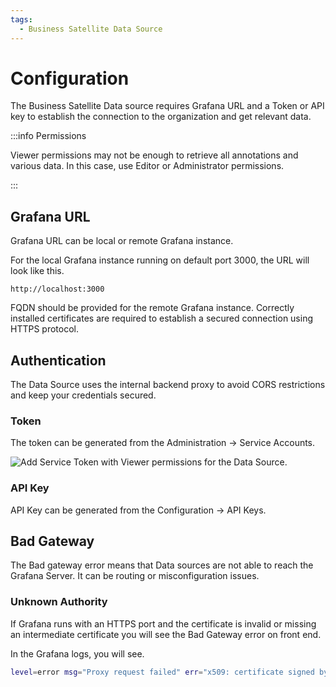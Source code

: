 ```yaml
---
tags:
  - Business Satellite Data Source
---
```



# Configuration

The Business Satellite Data source requires Grafana URL and a Token or API key to establish the connection to the organization and get relevant data.

:::info Permissions

Viewer permissions may not be enough to retrieve all annotations and various data. In this case, use Editor or Administrator permissions.

:::

## Grafana URL

Grafana URL can be local or remote Grafana instance.

For the local Grafana instance running on default port 3000, the URL will look like this.

```
http://localhost:3000
```

FQDN should be provided for the remote Grafana instance. Correctly installed certificates are required to establish a secured connection using HTTPS protocol.

## Authentication

The Data Source uses the internal backend proxy to avoid CORS restrictions and keep your credentials secured.

### Token

The token can be generated from the Administration -> Service Accounts.

<Image
  title="Add Service Token with Viewer permissions for the Data Source."
  src="/img/plugins/volkovlabs-grapi-datasource/token.png"
/>

### API Key

API Key can be generated from the Configuration -> API Keys.

## Bad Gateway

The Bad gateway error means that Data sources are not able to reach the Grafana Server. It can be routing or misconfiguration issues.

### Unknown Authority

If Grafana runs with an HTTPS port and the certificate is invalid or missing an intermediate certificate you will see the Bad Gateway error on front end.

In the Grafana logs, you will see.

```sh
level=error msg="Proxy request failed" err="x509: certificate signed by unknown authority"
```
